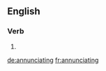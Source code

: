 ==English==

===Verb===
{{head|en}}

# {{present participle of|annunciate}}

[[de:annunciating]]
[[fr:annunciating]]
